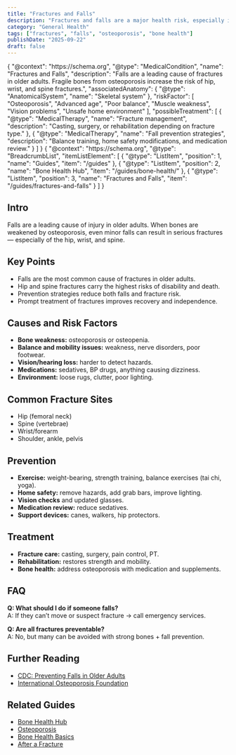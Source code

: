 ```yaml
---
title: "Fractures and Falls"
description: "Fractures and falls are a major health risk, especially in older adults with osteoporosis. Prevention and prompt management are key to reducing complications."
category: "General Health"
tags: ["fractures", "falls", "osteoporosis", "bone health"]
publishDate: "2025-09-22"
draft: false
---
```



<JsonLd>
{
  "@context": "https://schema.org",
  "@type": "MedicalCondition",
  "name": "Fractures and Falls",
  "description": "Falls are a leading cause of fractures in older adults. Fragile bones from osteoporosis increase the risk of hip, wrist, and spine fractures.",
  "associatedAnatomy": { "@type": "AnatomicalSystem", "name": "Skeletal system" },
  "riskFactor": [
    "Osteoporosis",
    "Advanced age",
    "Poor balance",
    "Muscle weakness",
    "Vision problems",
    "Unsafe home environment"
  ],
  "possibleTreatment": [
    {
      "@type": "MedicalTherapy",
      "name": "Fracture management",
      "description": "Casting, surgery, or rehabilitation depending on fracture type."
    },
    {
      "@type": "MedicalTherapy",
      "name": "Fall prevention strategies",
      "description": "Balance training, home safety modifications, and medication review."
    }
  ]
}
</JsonLd>

<JsonLd>
{
  "@context": "https://schema.org",
  "@type": "BreadcrumbList",
  "itemListElement": [
    { "@type": "ListItem", "position": 1, "name": "Guides", "item": "/guides" },
    { "@type": "ListItem", "position": 2, "name": "Bone Health Hub", "item": "/guides/bone-health/" },
    { "@type": "ListItem", "position": 3, "name": "Fractures and Falls", "item": "/guides/fractures-and-falls" }
  ]
}
</JsonLd>

## Intro
Falls are a leading cause of injury in older adults. When bones are weakened by osteoporosis, even minor falls can result in serious fractures — especially of the hip, wrist, and spine.

## Key Points
- Falls are the most common cause of fractures in older adults.  
- Hip and spine fractures carry the highest risks of disability and death.  
- Prevention strategies reduce both falls and fracture risk.  
- Prompt treatment of fractures improves recovery and independence.  

## Causes and Risk Factors
- **Bone weakness:** osteoporosis or osteopenia.  
- **Balance and mobility issues:** weakness, nerve disorders, poor footwear.  
- **Vision/hearing loss:** harder to detect hazards.  
- **Medications:** sedatives, BP drugs, anything causing dizziness.  
- **Environment:** loose rugs, clutter, poor lighting.  

## Common Fracture Sites
- Hip (femoral neck)  
- Spine (vertebrae)  
- Wrist/forearm  
- Shoulder, ankle, pelvis  

## Prevention
- **Exercise:** weight-bearing, strength training, balance exercises (tai chi, yoga).  
- **Home safety:** remove hazards, add grab bars, improve lighting.  
- **Vision checks** and updated glasses.  
- **Medication review:** reduce sedatives.  
- **Support devices:** canes, walkers, hip protectors.  

## Treatment
- **Fracture care:** casting, surgery, pain control, PT.  
- **Rehabilitation:** restores strength and mobility.  
- **Bone health:** address osteoporosis with medication and supplements.  

## FAQ
**Q: What should I do if someone falls?**  
A: If they can’t move or suspect fracture → call emergency services.  

**Q: Are all fractures preventable?**  
A: No, but many can be avoided with strong bones + fall prevention.  

## Further Reading
- [CDC: Preventing Falls in Older Adults](https://www.cdc.gov/falls/)  
- [International Osteoporosis Foundation](https://www.osteoporosis.foundation/)  

## Related Guides
- [Bone Health Hub](/guides/bone-health/)  
- [Osteoporosis](/guides/osteoporosis)  
- [Bone Health Basics](/guides/bone-health-basics)  
- [After a Fracture](/guides/after-a-fracture)  
